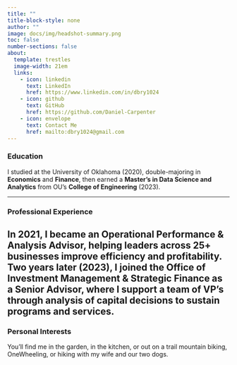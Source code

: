```yaml
---
title: ""
title-block-style: none
author: ""
image: docs/img/headshot-summary.png
toc: false
number-sections: false
about:
  template: trestles
  image-width: 21em
  links: 
    - icon: linkedin
      text: LinkedIn
      href: https://www.linkedin.com/in/dbry1024
    - icon: github
      text: GitHub
      href: https://github.com/Daniel-Carpenter
    - icon: envelope
      text: Contact Me
      href: mailto:dbry1024@gmail.com
---
```




### Education

I studied at the University of Oklahoma (2020), double-majoring in **Economics** and **Finance**, then earned a **Master’s in Data Science and Analytics** from OU’s **College of Engineering** (2023).

---

### Professional Experience

In 2021, I became an **Operational Performance & Analysis Advisor**, helping leaders across 25+ businesses improve efficiency and profitability. Two years later (2023), I joined the **Office of Investment Management & Strategic Finance as a Senior Advisor**, where I support a team of VP's through analysis of capital decisions to sustain programs and services.
---

### Personal Interests

You’ll find me in the garden, in the kitchen, or out on a trail mountain biking, OneWheeling, or hiking with my wife and our two dogs. 

<!-- > *Click a module below to see my shareable projects or resume!*  -->

<!-- [<img src = 'img/projects.png' height=250 >](docs/) -->
<!-- [<img src = 'img/resume.png' height=250 >](docs/resume/) -->
